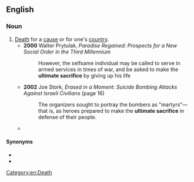 ==English==

===Noun===
{{en-noun}}

# [[death|Death]] for a [[cause]] or for one's [[country]].
#* '''2000''' Walter Prytulak, ''Paradise Regained: Prospects for a New Social Order in the Third Millennium''
#*: However, the selfsame individual may be called to serve in armed services in times of war, and be asked to make the '''ultimate sacrifice''' by giving up his life
#* '''2002''' Joe Stork, ''Erased in a Moment: Suicide Bombing Attacks Against Israeli Civilians'' (page 16)
#*: The organizers sought to portray the bombers as "martyrs"—that is, as heroes prepared to make the '''ultimate sacrifice''' in defense of their people.
#* {{quote-journal|en|year=2021|url=https://www.pna.gov.ph/articles/1151246|journal=Philippine News Agency|author=Nanette Guadalquiver|title=Silay City mourns ‘selfless’ soldier killed in clash with NPA|passage=“Pfc. Christopher Alada made the '''ultimate sacrifice'''. Our deepest condolences and prayers to (his) bereaved family. We pray that all citizens recognize that because of you, they have the freedom of speech and much more,” Golez said.}}

====Synonyms====
* {{l|en|supreme sacrifice}}
* {{l|en|martyrdom}}

[[Category:en:Death]]